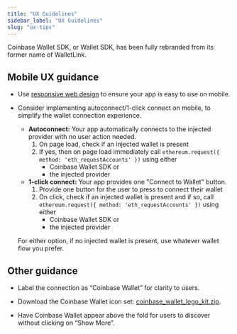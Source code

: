 ```yaml
---
title: "UX Guidelines"
sidebar_label: "UX Guidelines"
slug: "ux-tips"
---
```


<Tip>
Coinbase Wallet SDK, or Wallet SDK, has been fully rebranded from its former name of WalletLink.
</Tip>


## Mobile UX guidance

- Use [responsive web design](https://developer.mozilla.org/docs/Learn/CSS/CSS_layout/Responsive_Design) to ensure your app is easy to use on mobile.
- Consider implementing autoconnect/1-click connect on mobile, to simplify the wallet connection experience.
  - **Autoconnect:** Your app automatically connects to the injected provider with no user action needed.
    1. On page load, check if an injected wallet is present
    2. If yes, then on page load immediately call `ethereum.request({ method: 'eth_requestAccounts' })` using either
       - Coinbase Wallet SDK or
       - the injected provider
  - **1-click connect:** Your app provides one "Connect to Wallet" button.
    1. Provide one button for the user to press to connect their wallet
    1. On click, check if an injected wallet is present and if so, call `ethereum.request({ method: 'eth_requestAccounts' })` using either
       - Coinbase Wallet SDK or
       - the injected provider
  
  For either option, if no injected wallet is present, use whatever wallet flow you prefer.

## Other guidance

- Label the connection as “Coinbase Wallet” for clarity to users.

- Download the Coinbase Wallet icon set: [coinbase_wallet_logo_kit.zip](https://github.com/coinbase/coinbase-wallet-sdk/raw/master/assets/coinbase_wallet_logo_kit.zip).
  
- Have Coinbase Wallet appear above the fold for users to discover without clicking on “Show More”.

